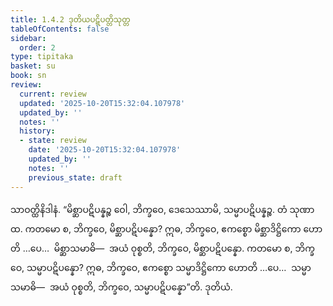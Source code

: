 ```yaml
---
title: 1.4.2 ဒုတိယပဋိပတ္တိသုတ္တ
tableOfContents: false
sidebar:
  order: 2
type: tipitaka
basket: su
book: sn
review:
  current: review
  updated: '2025-10-20T15:32:04.107978'
  updated_by: ''
  notes: ''
  history:
  - state: review
    date: '2025-10-20T15:32:04.107978'
    updated_by: ''
    notes: ''
    previous_state: draft
---
```



<DynamicBreadcrumb />


<ReviewStatus review={frontmatter.review} showDetails={true} />

<HypothesisAnnotation frontmatter={frontmatter} />

<Division number="32" book="sn" e="ch" v="18" p="284">

<Paragraph number="119" book="sn">
သာဝတ္ထိနိဒါနံ. “မိစ္ဆာပဋိပန္နဉ္စ ဝေါ, ဘိက္ခဝေ, ဒေသေဿာမိ, သမ္မာပဋိပန္နဉ္စ. တံ သုဏာထ. ကတမော စ, ဘိက္ခဝေ, မိစ္ဆာပဋိပန္နော? ဣဓ, ဘိက္ခဝေ, ဧကစ္စော မိစ္ဆာဒိဋ္ဌိကော ဟောတိ …ပေ…  မိစ္ဆာသမာဓိ—  အယံ ဝုစ္စတိ, ဘိက္ခဝေ, မိစ္ဆာပဋိပန္နော. ကတမော စ, ဘိက္ခဝေ, သမ္မာပဋိပန္နော? ဣဓ, ဘိက္ခဝေ, ဧကစ္စော သမ္မာဒိဋ္ဌိကော ဟောတိ …ပေ…  သမ္မာသမာဓိ—  အယံ ဝုစ္စတိ, ဘိက္ခဝေ, သမ္မာပဋိပန္နော”တိ.

</Paragraph>
</Division>

<Paragraph number="120" type="center" book="sn">
ဒုတိယံ.
</Paragraph>